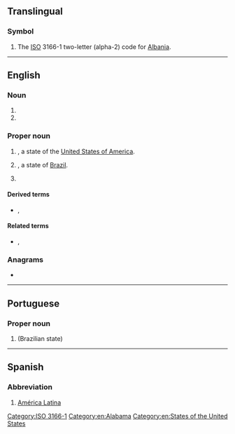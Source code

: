{{also|Appendix:Variations of "al"}}
==Translingual==

===Symbol===
{{head|mul|symbol}}

# The [[ISO]] 3166-1 two-letter (alpha-2) code for [[Albania]].

[[Category:ISO 3166-1]]

----

==English==

===Noun===
{{en-noun}}

# {{initialism of|assembly language|lang=en}}
# {{initialism of|artificial life|lang=en}}

===Proper noun===
{{en-proper noun}}

# {{abbreviation of|Alabama|lang=en|dot=}}, a state of the [[United States of America]].
# {{abbreviation of|Alagoas|lang=en|dot=}}, a state of [[Brazil]].
# {{lb|en|US|Canada|baseball}} {{initialism of|American League|lang=en}}

====Derived terms====
* {{sense|baseball}} {{l|en|ALCS}}, {{l|en|ALDS}}

====Related terms====
* {{sense|baseball}} {{l|en|NL}}, {{l|en|MLB}}

===Anagrams===
* {{anagrams|en|L. A.|L.A.|LA|La|La-|La.|la|lä}}

[[Category:en:Alabama]]
[[Category:en:States of the United States]]

----

==Portuguese==

===Proper noun===
{{pt-proper noun}}

# {{abbreviation of|Alagoas|lang=pt|dot=}} (Brazilian state)

----

==Spanish==

===Abbreviation===
{{rfc-header|Abbreviation}}
{{head|es|abbreviation}}

# [[América Latina]]